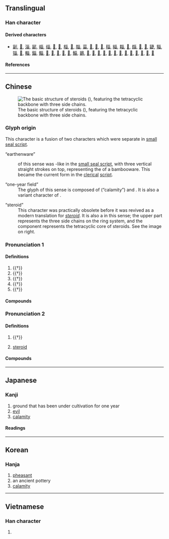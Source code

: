 {{also|畄|𤰝}}
{{character info/new}}
==Translingual==

===Han character===
{{Han char|rn=102|rad=田|as=03|sn=8|four=22600|canj=VVW|ids=⿱巛田}}

====Derived characters====
* [[㓯]], [[𡸟]], [[淄]], [[䣎]], [[崰]], [[缁]], [[𤱽]], [[𤱾]], [[椔]], [[𤉣]], [[䐉]], [[菑]], [[𣓩]], [[𤲑]], [[𥚉]], [[䅔]], [[緇]], [[䎩]], [[𧇄]], [[㿳]], [[𨿴]], [[𩜊]], [[疀]], [[辎]], [[锱]], [[𤲙]], [[輜]], [[錙]], [[鲻]], [[𤳊]], [[𩋝]], [[𩗮]], [[𧑳]], [[𤳤]], [[鯔]], [[鶅]], [[𤳫]], [[𤳯]], [[𤳲]], [[𪋍]], [[𤴅]], [[𡙂]], [[𥓲]], [[𧱥]], [[𪺟]], [[𫳗]], [[𫻾]], [[𬌊]], [[𬯞]]

====References====
{{Han ref|kx=0759.110|dkj=21742|dj=1169.110|hdz=42531.050|uh=753E}}

----

==Chinese==
{{zh-forms}}
{{zh-wp}}
[[File:Cholestan.png|thumb|The basic structure of steroids ({{lang|zh|甾}}), featuring the tetracyclic backbone with three side chains.]]

===Glyph origin===
{{Han etym}}
This character is a fusion of two characters which were separate in [[small seal script]].

;“earthenware”
:{{lang|zh|甾}} of this sense was {{och-l|𠙾}}-like in the [[small seal script]], with three vertical straight strokes on top, representing the {{liushu|p|nocap=1}} of a bambooware. This became the current form in the [[clerical]] [[script]].

;“one-year field”
:The glyph of this sense is composed of {{och-l|𡿧}} (“calamity”) and {{och-l|田|field}}. It is also a variant character of {{och-l|災}}.

;“steroid”
:This character was practically obsolete before it was revived as a modern translation for ''[[steroid]]''. It is also a {{liushu|p|nocap=1}} in this sense; the upper part represents the three side chains on the ring system, and the {{lang|zh|田}} component represents the tetracyclic core of steroids. See the image on right.

===Pronunciation 1===
{{zh-pron
|m=zī
|c=zi1
|mc=y
|oc=y
|cat=n
}}

====Definitions====
{{zh-hanzi}}

# {{†}} {{lb|zh|historical}} {{n-g|Name of an [[ancient]] [[earthen]] [[wine]] [[vessel]].}}
# {{†}} {{zh-div|水}} {{zh-original|淄|Zi River, a river in [[Shandong]] province}}
# {{†}} {{zh-alt-form|𨿴|a kind of [[pheasant]]}}
# {{†}} {{zh-alt-form|菑|[[ground]] that has been under [[cultivation]] for [[one]] [[year]]}}
# {{†}} {{lb|zh|historical}} {{n-g|An [[ancient]] [[placename]].}}

====Compounds====
{{zh-der|甾川|臨甾|甾丘|甾縣}}

===Pronunciation 2===
{{zh-pron
|m=zāi
|c=zoi1
|cat=n
}}

====Definitions====
{{zh-hanzi}}

# {{†}} {{zh-alt-form|災|[[calamity]]; [[diaster]]}}
# {{zh-div|族|體}} {{lb|zh|steroid}} [[steroid]]

====Compounds====
{{zh-der|甾體|甾族|甾烷|甾醇|睪甾酮|甾環|羊毛甾醇|甾核|雄甾烯酮|雌甾四烯|植物甾醇|雄甾烯醇|孕甾酮|黃體甾酮|甾酮|甾族化合物|非那甾胺|麥角甾醇|皮質甾醇|雄甾酮|非甾體抗炎藥|甾類}}

----

==Japanese==

===Kanji===
{{ja-kanji|rs=田03}}

# ground that has been under cultivation for one year
# [[evil]]
# [[calamity]]

====Readings====
{{ja-readings|goon=[[さい]] (sai), [[し]] (shi)|kanon=[[さい]] (sai), [[し]] (shi)|kun=[[かめ]] (kame)}}

----

==Korean==

===Hanja===
{{ko-hanja|hangeul=[[재]]|rv=jae|mr=chae}}

# [[pheasant]]
# an ancient pottery
# [[calamity]]

----

==Vietnamese==

===Han character===
{{vi-hantu|[[tai]]|rs=田03}}

# {{defn|lang=vi|sort=田03}}